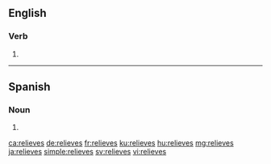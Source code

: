 ==English==

===Verb===
{{head|en}}

# {{en-third-person singular of|relieve}}

----

==Spanish==

===Noun===
{{head|es|noun form|g=m-p}}

# {{plural of|nocat=1|relieve|lang=es}}

[[ca:relieves]]
[[de:relieves]]
[[fr:relieves]]
[[ku:relieves]]
[[hu:relieves]]
[[mg:relieves]]
[[ja:relieves]]
[[simple:relieves]]
[[sv:relieves]]
[[vi:relieves]]